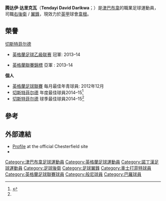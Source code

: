 {{noteTA
|G1=football
|G2=EPL
|G3=FAcup
|1=zh-cn: 达里克瓦; zh-hk: 達利基華;
}}

{{Infobox football biography
| name               = 腾达伊·达里克瓦<br />Tendayi Darikwa
| image               = Tendayi Darikwa.JPG
| caption             = 
| fullname            = Tendayi David Darikwa<ref>{{cite news |url=http://www.football-league.co.uk/documents/pages-from-fl-professional-retain-list-free-transfers-2014-15-2.pdf-...549-2491536.pdf |title=The Football League Limited: Club list of registered players as at 16th May 2015 |publisher=The Football League |page=42 |date=16 May 2015 |accessdate=20 June 2015 |deadurl=yes |archiveurl=https://web.archive.org/web/20150616201258/http://www.football-league.co.uk/documents/pages-from-fl-professional-retain-list-free-transfers-2014-15-2.pdf-...549-2491536.pdf |archivedate=2015年6月16日 }}</ref>
| birth_date         = {{birth date and age|1991|12|13|df=y}}
| birth_place = [[英格蘭|英格蘭]][[諾定咸|諾定咸]]
| height              = {{height|ft=6|in=2}}<ref>{{cite book|editor1-first=Glenda|editor1-last=Rollin|editor2-first=Jack|editor2-last=Rollin|title=Sky Sports Football Yearbook 2012–2013|year=2012|publisher=[[Headline_Publishing_Group|Headline]]|location=London|isbn=978-0-7553-6356-8|page=455|edition=43rd}}</ref>
| position            = [[右後衛|右後衛]] / [[翼鋒|翼鋒]]
| currentclub         = [[威根竞技足球俱乐部|韋根]]
| clubnumber          = 27
| youthyears1         = 2008–2010 | youthclubs1 = [[切斯特菲尔德足球俱乐部|切斯特菲尔德]]
| years1              = 2010–2015 | clubs1 = [[切斯特菲尔德足球俱乐部|切斯特菲尔德]] | caps1 = 125 | goals1 = 9
| years2              = 2010      | clubs2 = → [[巴罗足球俱乐部|巴罗]] (外借)  | caps2 = 1   | goals2 = 0
| years3              = 2012      | clubs3 = → [[欣克利聯足球會|欣克利聯]] (外借)       | caps3 = 5   | goals3 = 0
| years4              = 2015–2017 | clubs4 = [[伯恩利足球俱乐部|伯恩利]]           | caps4 = 21   | goals4 = 1
| years5              = 2017–2021 | clubs5 = [[諾定咸森林足球會|諾定咸森林]]
           | caps5 = 58   | goals5 = 0
| years6              = 2021–     | clubs6 = [[威根竞技足球俱乐部|韋根]]
           | caps6 = 40   | goals6 = 1
| nationalyears1 = 2017–
| nationalteam1 = [[津巴布韋國家足球隊|津巴布韋]]
| nationalcaps1 = 13
| nationalgoals1 = 0
| club-update         = 20:07, 26 October 2021 (UTC)
| nationalteam-update = 17:42, 9 October 2021 (UTC)
}} 

'''腾达伊·达里克瓦'''（'''Tendayi David Darikwa'''；{{bd|1991年|12月13日}}）是[[津巴布韋|津巴布韋]]的職業足球運動員，司職[[右後衛|右後衛]] / [[翼鋒|翼鋒]]，現效力於[[英甲|英甲]]球會[[威根竞技足球俱乐部|韋根]]。

==榮譽==
;[[切斯特菲尔德足球俱乐部|切斯特菲尔德]]
*[[英格蘭足球乙級联赛|英格蘭足球乙級联赛]] 冠軍: 2013–14

*[[英格蘭聯賽錦標|英格蘭聯賽錦標]] 亞軍 : 2013–14

'''個人'''
*[[英格蘭足球聯賽|英格蘭足球聯賽]] 每月最佳年青球員: 2012年12月
*[[切斯特菲尔德足球俱乐部|切斯特菲尔德]] 年度最佳球員2014–15<ref name="#1">{{cite web|title=Darikwa Stars at Player of the Year Awards|url=http://www.chesterfield-fc.co.uk/news/article/darikwa-stars-at-player-of-the-year-awards-2442940.aspx|work=chesterfield-fc.co.uk|accessdate=6 May 2015|archive-date=2016-09-23|archive-url=https://web.archive.org/web/20160923062818/http://www.chesterfield-fc.co.uk/news/article/darikwa-stars-at-player-of-the-year-awards-2442940.aspx|dead-url=yes}}</ref>
*[[切斯特菲尔德足球俱乐部|切斯特菲尔德]] 球季最佳球員2014–15<ref name="#1"/>

==參考==
{{Reflist}}

==外部連結==
*[https://web.archive.org/web/20100702182855/http://www.chesterfield-fc.co.uk/page/ProfilesDetail/0%2C%2C10435~51318%2C00.html Profile] at the official Chesterfield site
*{{Soccerbase|55808|腾达伊·达里克瓦}}

{{韋根球員名單}}

{{DEFAULTSORT:Darikwa, Tendayi}}
[[Category:津巴布韋足球運動員|Category:津巴布韋足球運動員]]
[[Category:英格蘭足球運動員|Category:英格蘭足球運動員]]
[[Category:諾丁漢足球運動員|Category:諾丁漢足球運動員]]
[[Category:足球後衛|Category:足球後衛]]
[[Category:足球翼鋒|Category:足球翼鋒]]
[[Category:車士打菲特球員|Category:車士打菲特球員]]
[[Category:英格蘭足球聯賽球員|Category:英格蘭足球聯賽球員]]
[[Category:般尼球員|Category:般尼球員]]
[[Category:巴羅球員|Category:巴羅球員]]